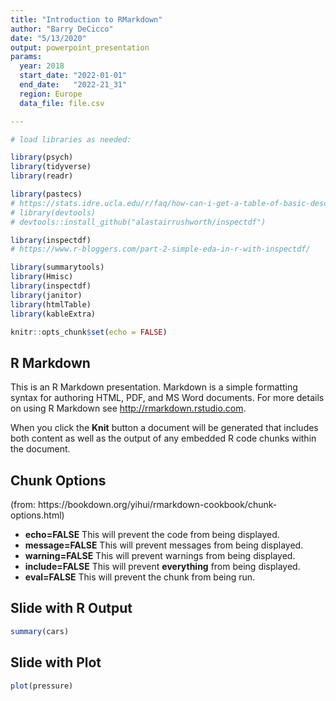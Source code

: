 ```yaml
---
title: "Introduction to RMarkdown"
author: "Barry DeCicco"
date: "5/13/2020"
output: powerpoint_presentation
params:
  year: 2018
  start_date: "2022-01-01"
  end_date:   "2022-21_31"
  region: Europe
  data_file: file.csv

---
```


```r

# load libraries as needed:

library(psych)
library(tidyverse)
library(readr)

library(pastecs)
# https://stats.idre.ucla.edu/r/faq/how-can-i-get-a-table-of-basic-descriptive-statistics-for-my-variables/
# library(devtools)
# devtools::install_github("alastairrushworth/inspectdf")

library(inspectdf)   
# https://www.r-bloggers.com/part-2-simple-eda-in-r-with-inspectdf/

library(summarytools)
library(Hmisc)
library(inspectdf)
library(janitor)
library(htmlTable) 
library(kableExtra)


```

```r
knitr::opts_chunk$set(echo = FALSE)


```


## R Markdown

This is an R Markdown presentation. Markdown is a simple formatting syntax for authoring HTML, PDF, and MS Word documents. For more details on using R Markdown see <http://rmarkdown.rstudio.com>.

When you click the **Knit** button a document will be generated that includes both content as well as the output of any embedded R code chunks within the document.

## Chunk Options
(from: https://bookdown.org/yihui/rmarkdown-cookbook/chunk-options.html)

- **echo=FALSE**     This will prevent the code from being displayed.  
- **message=FALSE**  This will prevent messages from being displayed.
- **warning=FALSE**  This will prevent warnings from being displayed.
- **include=FALSE**  This will prevent **everything** from being displayed.
- **eval=FALSE**     This will prevent the chunk from being run.


## Slide with R Output

```r

summary(cars)
```

## Slide with Plot

```r
plot(pressure)
```

